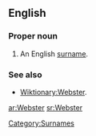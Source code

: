 ==English==

===Proper noun===
{{en-proper noun|s}}

# An English [[surname]].

===See also===
*[[Wiktionary:Webster]].

[[Category:Surnames]]

[[ar:Webster]]
[[sr:Webster]]
